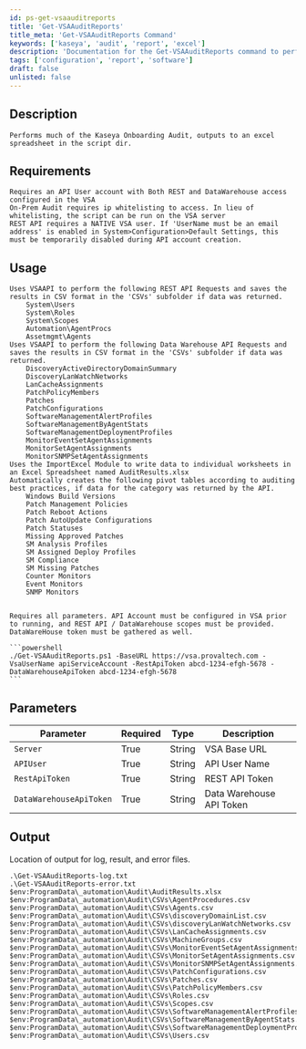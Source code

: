 ```yaml
---
id: ps-get-vsaauditreports
title: 'Get-VSAAuditReports'
title_meta: 'Get-VSAAuditReports Command'
keywords: ['kaseya', 'audit', 'report', 'excel']
description: 'Documentation for the Get-VSAAuditReports command to perform a Kaseya Onboarding Audit and output results to an Excel spreadsheet.'
tags: ['configuration', 'report', 'software']
draft: false
unlisted: false
---
```

## Description
    Performs much of the Kaseya Onboarding Audit, outputs to an excel spreadsheet in the script dir.

## Requirements
    Requires an API User account with Both REST and DataWarehouse access configured in the VSA
    On-Prem Audit requires ip whitelisting to access. In lieu of whitelisting, the script can be run on the VSA server
    REST API requires a NATIVE VSA user. If 'UserName must be an email address' is enabled in System>Configuration>Default Settings, this must be temporarily disabled during API account creation.

## Usage
    Uses VSAAPI to perform the following REST API Requests and saves the results in CSV format in the 'CSVs' subfolder if data was returned.
        System\Users
        System\Roles
        System\Scopes
        Automation\AgentProcs
        Assetmgmt\Agents
    Uses VSAAPI to perform the following Data Warehouse API Requests and saves the results in CSV format in the 'CSVs' subfolder if data was returned.
        DiscoveryActiveDirectoryDomainSummary
        DiscoveryLanWatchNetworks
        LanCacheAssignments
        PatchPolicyMembers
        Patches
        PatchConfigurations
        SoftwareManagementAlertProfiles
        SoftwareManagementByAgentStats
        SoftwareManagementDeploymentProfiles
        MonitorEventSetAgentAssignments
        MonitorSetAgentAssignments
        MonitorSNMPSetAgentAssignments
    Uses the ImportExcel Module to write data to individual worksheets in an Excel Spreadsheet named AuditResults.xlsx
    Automatically creates the following pivot tables according to auditing best practices, if data for the category was returned by the API.
        Windows Build Versions
        Patch Management Policies
        Patch Reboot Actions
        Patch AutoUpdate Configurations
        Patch Statuses
        Missing Approved Patches
        SM Analysis Profiles
        SM Assigned Deploy Profiles
        SM Compliance
        SM Missing Patches
        Counter Monitors
        Event Monitors
        SNMP Monitors


    Requires all parameters. API Account must be configured in VSA prior to running, and REST API / DataWarehouse scopes must be provided. DataWareHouse token must be gathered as well.

    ```powershell
    ./Get-VSAAuditReports.ps1 -BaseURL https://vsa.provaltech.com -VsaUserName apiServiceAccount -RestApiToken abcd-1234-efgh-5678 -DataWarehouseApiToken abcd-1234-efgh-5678
    ```

## Parameters
| Parameter               | Required | Type   | Description              |
| ----------------------- | -------- | ------ | ------------------------ |
| `Server`                | True     | String | VSA Base URL             |
| `APIUser`               | True     | String | API User Name            |
| `RestApiToken`          | True     | String | REST API Token           |
| `DataWarehouseApiToken` | True     | String | Data Warehouse API Token |

## Output
Location of output for log, result, and error files.

    .\Get-VSAAuditReports-log.txt
    .\Get-VSAAuditReports-error.txt
    $env:ProgramData\_automation\Audit\AuditResults.xlsx
    $env:ProgramData\_automation\Audit\CSVs\AgentProcedures.csv
    $env:ProgramData\_automation\Audit\CSVs\Agents.csv
    $env:ProgramData\_automation\Audit\CSVs\discoveryDomainList.csv
    $env:ProgramData\_automation\Audit\CSVs\discoveryLanWatchNetworks.csv
    $env:ProgramData\_automation\Audit\CSVs\LanCacheAssignments.csv
    $env:ProgramData\_automation\Audit\CSVs\MachineGroups.csv
    $env:ProgramData\_automation\Audit\CSVs\MonitorEventSetAgentAssignments.csv
    $env:ProgramData\_automation\Audit\CSVs\MonitorSetAgentAssignments.csv
    $env:ProgramData\_automation\Audit\CSVs\MonitorSNMPSetAgentAssignments.csv
    $env:ProgramData\_automation\Audit\CSVs\PatchConfigurations.csv
    $env:ProgramData\_automation\Audit\CSVs\Patches.csv
    $env:ProgramData\_automation\Audit\CSVs\PatchPolicyMembers.csv
    $env:ProgramData\_automation\Audit\CSVs\Roles.csv
    $env:ProgramData\_automation\Audit\CSVs\Scopes.csv
    $env:ProgramData\_automation\Audit\CSVs\SoftwareManagementAlertProfiles.csv
    $env:ProgramData\_automation\Audit\CSVs\SoftwareManagementByAgentStats.csv
    $env:ProgramData\_automation\Audit\CSVs\SoftwareManagementDeploymentProfiles.csv
    $env:ProgramData\_automation\Audit\CSVs\Users.csv









